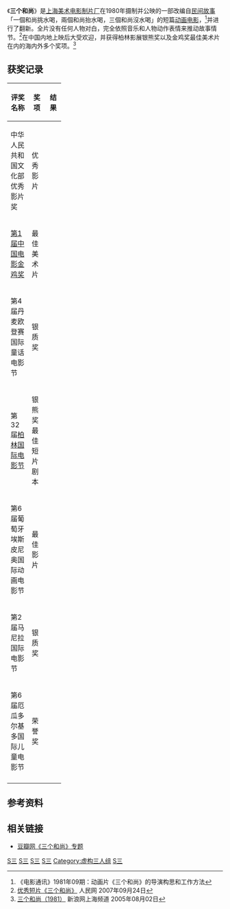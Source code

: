 {{expand|time=2011-10-17T09:08:54+00:00}}
{{Infobox Film
| name               = 三个和尚
| image              = 
| caption            = 
| director           = 徐景达（阿达）
| executive_producer =
| producer           = 
| writer             = [[包蕾|包蕾]]
| narrator           = 
| starring           = 
| music              = [[金复载|金复载]]
| cinematography     = [[段孝萱|段孝萱]]、[[蒋友毅|蒋友毅]]、[[金志成|金志成]]
| editing            = 
| studio             = [[上海美术电影制片厂|上海美术电影制片厂]]
| distributor        = 
| released           = 1980年1月1日
| runtime            = 约18[[分钟|分钟]]
| country            = {{中國大陸電影產地}}
| language           = [[汉语|汉语]]（[[普通话|普通话]]）
| budget             = 
| gross              =
| preceded_by        = 
| followed_by        = 
| cn_name            = 
| hk_name            = 
| tw_name            = 
}}
《'''三个和尚'''》是[[上海美术电影制片厂|上海美术电影制片厂]]在1980年摄制并公映的一部改编自[[民间故事|民间故事]]「一個和尚挑水喝，兩個和尚抬水喝，三個和尚沒水喝」的短篇[[动画电影|动画电影]]，<ref>《电影通讯》1981年09期：动画片《三个和尚》的导演构思和工作方法</ref>并进行了翻新。全片没有任何人物对白，完全依照音乐和人物动作表情来推动故事情节。<ref>[http://media.people.com.cn/GB/22114/101448/101450/6306560.html 优秀短片《三个和尚》] {{Wayback|url=http://media.people.com.cn/GB/22114/101448/101450/6306560.html |date=20130617125404 }}人民网 2007年09月24日</ref>在中国内地上映后大受欢迎，并获得柏林影展银熊奖以及金鸡奖最佳美术片在内的海内外多个奖项。<ref>[http://sh.sina.com.cn/20050802/152554217.shtml 三个和尚（1981）] {{Webarchive|url=https://archive.is/20120714044713/http://sh.sina.com.cn/20050802/152554217.shtml |date=2012-07-14 }}新浪网上海频道 2005年08月02日</ref>

==获奖记录==
{| class="wikitable" width="50%"
|-align=center
! width="25%"|评奖名称
! width="15%"|奖项
! width="10%"|结果
|- 
|rowspan="1"|中华人民共和国文化部优秀影片奖
| 优秀影片
| {{won}}
|-
|rowspan="1"|[[第1届中国电影金鸡奖|第1届中国电影金鸡奖]]
| 最佳美术片
| {{won}}
|-
|rowspan="1"|第4届丹麦欧登赛国际童话电影节
| 银质奖
| {{won}}
|-
|rowspan="1"|第32届[[柏林国际电影节|柏林国际电影节]]
| 银熊奖最佳短片剧本
| {{won}}
|-
|rowspan="1"|第6届葡萄牙埃斯皮尼奥国际动画电影节
| 最佳影片
| {{won}}
|-
|rowspan="1"|第2届马尼拉国际电影节
| 银质奖
| {{won}}
|-
|rowspan="1"|第6届厄瓜多尔基多国际儿童电影节
| 荣誉奖
| {{won}}
|-
|}

==参考资料==
{{Reflist}}

==相关链接==
*[http://movie.douban.com/subject/1431699/ 豆瓣网《三个和尚》专题]{{Wayback|url=http://movie.douban.com/subject/1431699/ |date=20120428031514 }}

{{中国电影金鸡奖最佳美术片}}
{{上海美术电影制片厂1980年代作品}}
[[Category:1980年中国电影作品|S三]]
[[Category:1980年代中国动画电影|S三]]
[[Category:上海美术电影制片厂作品|S三]]
[[Category:中国默片|S三]]
[[Category:虚构三人组|Category:虚构三人组]]
[[Category:虛構僧人|S三]]